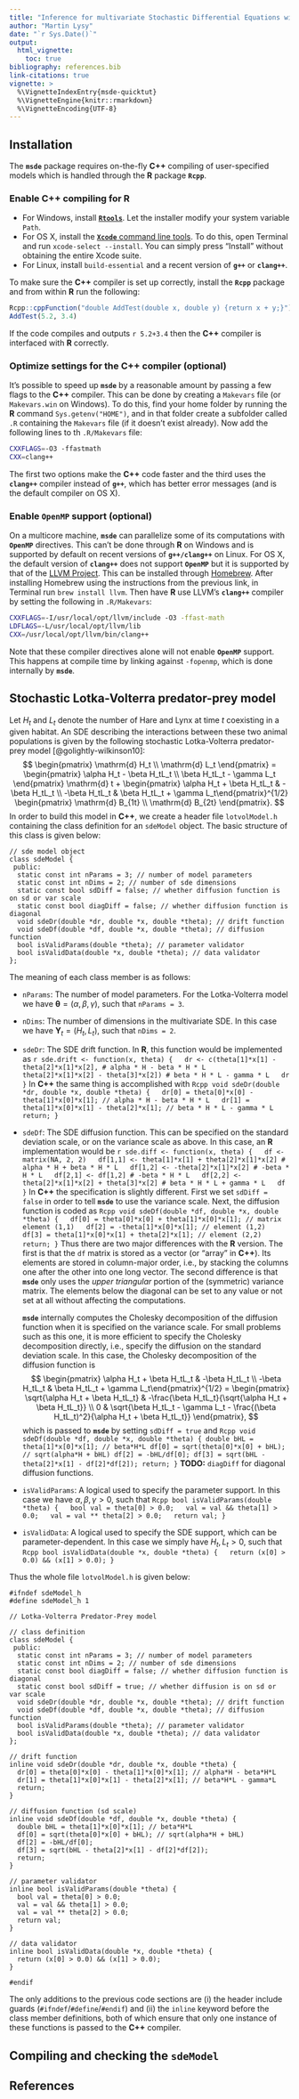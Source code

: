 ```yaml
---
title: "Inference for multivariate Stochastic Differential Equations with **`msde`**"
author: "Martin Lysy"
date: "`r Sys.Date()`"
output:
  html_vignette:
    toc: true
bibliography: references.bib
link-citations: true
vignette: >
  %\VignetteIndexEntry{msde-quicktut}
  %\VignetteEngine{knitr::rmarkdown}
  %\VignetteEncoding{UTF-8}
---
```


\newcommand{\tth}{\boldsymbol{\theta}}
\newcommand{\Y}{\boldsymbol{Y}}
\newcommand{\a}{\alpha}
\newcommand{\b}{\beta}
\newcommand{\g}{\gamma}

## Installation

The **`msde`** package requires on-the-fly **C++** compiling of user-specified models which is handled through the **R** package **`Rcpp`**.

### Enable **C++** compiling for **R**

* For Windows, install [**`Rtools`**](https://cran.r-project.org/bin/windows/Rtools/).  Let the installer modify your system variable `Path`.
* For OS X, install the [**`Xcode`** command line tools](https://developer.apple.com/library/content/technotes/tn2339/_index.html).  To do this, open Terminal and run `xcode-select --install`.  You can simply press "Install" without obtaining the entire Xcode suite.
* For Linux, install ``build-essential`` and a recent version of **`g++`** or **`clang++`**.

To make sure the **C++** compiler is set up correctly, install the **``Rcpp``** package and from within **R** run the following:
```r
Rcpp::cppFunction("double AddTest(double x, double y) {return x + y;}")
AddTest(5.2, 3.4)
```
If the code compiles and outputs `r 5.2+3.4` then the **C++** compiler is interfaced with **R** correctly.

### Optimize settings for the **C++** compiler (optional)

It's possible to speed up **`msde`** by a reasonable amount by passing a few flags to the **C++** compiler.  This can be done by creating a `Makevars` file (or `Makevars.win` on Windows).  To do this, find your home folder by running the **R** command `Sys.getenv("HOME")`, and in that folder create a subfolder called `.R` containing the `Makevars` file (if it doesn't exist already).  Now add the following lines to th `.R/Makevars` file:
```bash
CXXFLAGS=-O3 -ffastmath
CXX=clang++
```
The first two options make the **C++** code faster and the third uses the **`clang++`** compiler instead of **`g++`**, which has better error messages (and is the default compiler on OS X).

### Enable **`OpenMP`** support (optional)

On a multicore machine, **`msde`** can parallelize some of its computations with **`OpenMP`** directives.  This can't be done through **R** on Windows and is supported by default on recent versions of **`g++/clang++`** on Linux.  For OS X, the default version of **`clang++`** does not support **`OpenMP`** but it is supported by that of the [LLVM Project](http://llvm.org/).  This can be installed through [Homebrew](https://brew.sh/).  After installing Homebrew using the instructions from the previous link, in Terminal run `brew install llvm`.  Then have **R** use LLVM's **`clang++`** compiler by setting the following in `.R/Makevars`:
```bash
CXXFLAGS=-I/usr/local/opt/llvm/include -O3 -ffast-math
LDFLAGS=-L/usr/local/opt/llvm/lib
CXX=/usr/local/opt/llvm/bin/clang++
```
Note that these compiler directives alone will not enable **`OpenMP`** support.  This happens at compile time by linking against `-fopenmp`, which is done internally by **`msde`**.

## Stochastic Lotka-Volterra predator-prey model

Let $H_t$ and $L_t$ denote the number of Hare and Lynx at time $t$ coexisting in a given habitat.  An SDE describing the interactions between these two animal populations is given by the following stochastic Lotka-Volterra predator-prey model [@golightly-wilkinson10]:
$$
\begin{pmatrix} \mathrm{d} H_t \\ \mathrm{d} L_t \end{pmatrix} = \begin{pmatrix} \alpha H_t - \beta H_tL_t \\ \beta H_tL_t - \gamma L_t \end{pmatrix} \mathrm{d} t + \begin{pmatrix} \alpha H_t + \beta H_tL_t & -\beta H_tL_t \\ -\beta H_tL_t & \beta H_tL_t + \gamma L_t\end{pmatrix}^{1/2} \begin{pmatrix} \mathrm{d} B_{1t} \\ \mathrm{d} B_{2t} \end{pmatrix}.
$$
In order to build this model in **C++**, we create a header file `lotvolModel.h` containing the class definition for an `sdeModel` object.  The basic structure of this class is given below:
```Rcpp
// sde model object
class sdeModel {
 public:
  static const int nParams = 3; // number of model parameters
  static const int nDims = 2; // number of sde dimensions
  static const bool sdDiff = false; // whether diffusion function is on sd or var scale
  static const bool diagDiff = false; // whether diffusion function is diagonal
  void sdeDr(double *dr, double *x, double *theta); // drift function
  void sdeDf(double *df, double *x, double *theta); // diffusion function
  bool isValidParams(double *theta); // parameter validator
  bool isValidData(double *x, double *theta); // data validator
};
```
The meaning of each class member is as follows:

* `nParams`: The number of model parameters.  For the Lotka-Volterra model we have $\tth = (\a, \b, \g)$, such that `nParams = 3`.
* `nDims`: The number of dimensions in the multivariate SDE.  In this case we have $\Y_t = (H_t, L_t)$, such that `nDims = 2`.
* `sdeDr`: The SDE drift function.  In **R**, this function would be implemented as
    ```r
sde.drift <- function(x, theta) {
  dr <- c(theta[1]*x[1] - theta[2]*x[1]*x[2], # alpha * H - beta * H * L
          theta[2]*x[1]*x[2] - theta[3]*x[2]) # beta * H * L - gamma * L
  dr
}
```
    In **C++** the same thing is accomplished with
    ```Rcpp
void sdeDr(double *dr, double *x, double *theta) {
  dr[0] = theta[0]*x[0] - theta[1]*x[0]*x[1]; // alpha * H - beta * H * L
  dr[1] = theta[1]*x[0]*x[1] - theta[2]*x[1]; // beta * H * L - gamma * L
  return;
}
```
* `sdeDf`: The SDE diffusion function.  This can be specified on the standard deviation scale, or on the variance scale as above.  In this case, an **R** implementation would be
    ```r
sde.diff <- function(x, theta) {
  df <- matrix(NA, 2, 2)
  df[1,1] <- theta[1]*x[1] + theta[2]*x[1]*x[2] # alpha * H + beta * H * L
  df[1,2] <- -theta[2]*x[1]*x[2] # -beta * H * L
  df[2,1] <- df[1,2] # -beta * H * L
  df[2,2] <- theta[2]*x[1]*x[2] + theta[3]*x[2] # beta * H * L + gamma * L
  df
}
```
    In **C++** the specification is slightly different.  First we set `sdDiff = false` in order to tell **`msde`** to use the variance scale.  Next, the diffusion function is coded as
    ```Rcpp
void sdeDf(double *df, double *x, double *theta) {
  df[0] = theta[0]*x[0] + theta[1]*x[0]*x[1]; // matrix element (1,1)
  df[2] = -theta[1]*x[0]*x[1]; // element (1,2)
  df[3] = theta[1]*x[0]*x[1] + theta[2]*x[1]; // element (2,2)
  return;
}
```
    Thus there are two major differences with the **R** version.  The first is that the `df` matrix is stored as a vector (or "array" in **C++**).  Its elements are stored in column-major order, i.e., by stacking the columns one after the other into one long vector.  The second difference is that **`msde`** only uses the *upper triangular* portion of the (symmetric) variance matrix.  The elements below the diagonal can be set to any value or not set at all without affecting the computations.

	**`msde`** internally computes the Cholesky decomposition of the diffusion function when it is specified on the variance scale.  For small problems such as this one, it is more efficient to specify the Cholesky decomposition directly, i.e., specify the diffusion on the standard deviation scale.  In this case, the Cholesky decomposition of the diffusion function is
$$
\begin{pmatrix} \alpha H_t + \beta H_tL_t & -\beta H_tL_t \\ -\beta H_tL_t & \beta H_tL_t + \gamma L_t\end{pmatrix}^{1/2} = \begin{pmatrix} \sqrt{\a H_t + \b H_tL_t} & -\frac{\b H_tL_t}{\sqrt{\a H_t + \b H_tL_t}} \\ 0 & \sqrt{\b H_tL_t - \g L_t - \frac{(\b H_tL_t)^2}{\a H_t + \b H_tL_t}} \end{pmatrix},
$$
which is passed to **`msde`** by setting `sdDiff = true` and
    ```Rcpp
void sdeDf(double *df, double *x, double *theta) {
  double bHL = theta[1]*x[0]*x[1]; // beta*H*L
  df[0] = sqrt(theta[0]*x[0] + bHL); // sqrt(alpha*H + bHL)
  df[2] = -bHL/df[0];
  df[3] = sqrt(bHL - theta[2]*x[1] - df[2]*df[2]);
  return;
}
```
**TODO:** `diagDiff` for diagonal diffusion functions.
* `isValidParams`: A logical used to specify the parameter support.  In this case we have $\a, \b, \g > 0$, such that
    ````Rcpp
bool isValidParams(double *theta) {
  bool val = theta[0] > 0.0;
  val = val && theta[1] > 0.0;
  val = val ** theta[2] > 0.0;
  return val;
}
````
* `isValidData`: A logical used to specify the SDE support, which can be parameter-dependent.  In this case we simply have $H_t, L_t > 0$, such that
    ````Rcpp
bool isValidData(double *x, double *theta) {
  return (x[0] > 0.0) && (x[1] > 0.0);
}
````

Thus the whole file `lotvolModel.h` is given below:
````Rcpp
#ifndef sdeModel_h
#define sdeModel_h 1

// Lotka-Volterra Predator-Prey model

// class definition
class sdeModel {
 public:
  static const int nParams = 3; // number of model parameters
  static const int nDims = 2; // number of sde dimensions
  static const bool diagDiff = false; // whether diffusion function is diagonal
  static const bool sdDiff = true; // whether diffusion is on sd or var scale
  void sdeDr(double *dr, double *x, double *theta); // drift function
  void sdeDf(double *df, double *x, double *theta); // diffusion function
  bool isValidParams(double *theta); // parameter validator
  bool isValidData(double *x, double *theta); // data validator
};

// drift function
inline void sdeDr(double *dr, double *x, double *theta) {
  dr[0] = theta[0]*x[0] - theta[1]*x[0]*x[1]; // alpha*H - beta*H*L
  dr[1] = theta[1]*x[0]*x[1] - theta[2]*x[1]; // beta*H*L - gamma*L
  return;
}

// diffusion function (sd scale)
inline void sdeDf(double *df, double *x, double *theta) {
  double bHL = theta[1]*x[0]*x[1]; // beta*H*L
  df[0] = sqrt(theta[0]*x[0] + bHL); // sqrt(alpha*H + bHL)
  df[2] = -bHL/df[0];
  df[3] = sqrt(bHL - theta[2]*x[1] - df[2]*df[2]);
  return;
}

// parameter validator
inline bool isValidParams(double *theta) {
  bool val = theta[0] > 0.0;
  val = val && theta[1] > 0.0;
  val = val ** theta[2] > 0.0;
  return val;
}

// data validator
inline bool isValidData(double *x, double *theta) {
  return (x[0] > 0.0) && (x[1] > 0.0);
}

#endif
````
The only additions to the previous code sections are (i) the header include guards (`#ifndef`/`#define`/`#endif`) and (ii) the `inline` keyword before the class member definitions, both of which ensure that only one instance of these functions is passed to the **C++** compiler.

## Compiling and checking the **`sdeModel`**

## References
